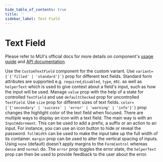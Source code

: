 ```yaml
---
hide_table_of_contents: true
title: ''
sidebar_label: Text Field
---
```




<h1 className='!m-0'>Text Field</h1>

<div className='template-bg-color' />

Please refer to MUI's official docs for more details on component's [usage guide](https://mui.com/material-ui/react-text-field/) and [API documentation](https://mui.com/material-ui/react-text-field/#api).

<Grid container spacing={6}>
  <Grid size={{ xs: 12, md: 6 }}>
    <CardSnippet title='Custom' code={SourceCodeTextCustomField}>
      <Typography className='mbe-4'>
        Use the <code>CustomTextField</code> component for the custom variant.
      </Typography>
      <TextCustomField />
    </CardSnippet>
  </Grid>
  <Grid size={{ xs: 12, md: 6 }}>
    <CardSnippet title='Variants' code={SourceCodeTextFieldVariant}>
      <Typography className='mbe-4'>
        Use <code>variant={`{'filled' | 'standard'}`}</code> prop for different text fields.
      </Typography>
      <TextFieldVariant />
    </CardSnippet>
  </Grid>
  <Grid size={{ xs: 12 }}>
    <CardSnippet title='Form Props' code={SourceCodeTextFieldFormProps}>
      <Typography className='mbe-4'>
        Standard form attributes are supported e.g. <code>required</code>,<code>disabled</code>, <code>type</code>, etc.
        as well as
        <code>helperText</code> which is used to give context about a field's input, such as how the input will be used.
      </Typography>
      <TextFieldFormProps />
    </CardSnippet>
  </Grid>
  <Grid size={{ xs: 12, md: 6 }}>
    <CardSnippet title='Controlled and Uncontrolled' code={SourceCodeTextFieldControlledUncontrolled}>
      <Typography className='mbe-4'>
        Manage <code>value</code> prop with the help of a state for controlled
        <code>TextField</code> and use <code>defaultChecked</code> prop for uncontrolled <code>TextField</code>.
      </Typography>
      <TextFieldControlledUncontrolled />
    </CardSnippet>
  </Grid>
  <Grid size={{ xs: 12, md: 6 }}>
    <CardSnippet title='Sizes' code={SourceCodeTextFieldSizes}>
      <Typography className='mbe-4'>
        Use <code>size</code> prop for different sizes of text fields.
      </Typography>
      <TextFieldSizes />
    </CardSnippet>
  </Grid>
  <Grid size={{ xs: 12 }}>
    <CardSnippet title='Color' code={SourceCodeTextFieldColor}>
      <Typography className='mbe-4'>
        <code>color={`{'secondary' | 'success' | 'error' | 'warning' | 'info'}`}</code>
        prop changes the highlight color of the text field when focused.
      </Typography>
      <TextFieldColor />
    </CardSnippet>
  </Grid>
  <Grid size={{ xs: 12 }}>
    <CardSnippet title='Icons' code={SourceCodeTextFieldIcons}>
      <Typography className='mbe-4'>There are multiple ways to display an icon with a text field.</Typography>
      <TextFieldIcons />
    </CardSnippet>
  </Grid>
  <Grid size={{ xs: 12 }}>
    <CardSnippet title='Input Adornment' code={SourceCodeTextFieldInputAdornment}>
      <Typography className='mbe-4'>
        The main way is with an <code>InputAdornment</code>. This can be used to add a prefix, a suffix or an action to
        an input. For instance, you can use an icon button to hide or reveal the password.
      </Typography>
      <TextFieldInputAdornment />
    </CardSnippet>
  </Grid>
  <Grid size={{ xs: 12 }}>
    <CardSnippet title='Layout' code={SourceCodeTextFieldLayout}>
      <Typography className='mbe-4'>
        <code>fullWidth</code> can be used to make the input take up the full width of its container.
      </Typography>
      <Typography className='mbe-4'>
        <code>margin</code> prop can be used to alter the vertical spacing of inputs. Using <code>none</code>
        (default) doesn't apply margins to the <code>FormControl</code> whereas <code>dense</code> and
        <code>normal</code> do.
      </Typography>
      <TextFieldLayout />
    </CardSnippet>
  </Grid>
  <Grid size={{ xs: 12 }}>
    <CardSnippet title='Validation' code={SourceCodeTextFieldValidation}>
      <Typography className='mbe-4'>
        The <code>error</code> prop toggles the error state, the
        <code>helperText</code> prop can then be used to provide feedback to the user about the error.
      </Typography>
      <TextFieldValidation />
    </CardSnippet>
  </Grid>
</Grid>
